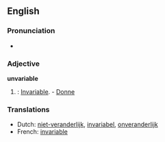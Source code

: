 ==English==

===Pronunciation===
*{{audio|en-us-unvariable.ogg|Audio (US)}}


===Adjective===
'''unvariable'''

# {{obsolete}}: [[Invariable]]. - [[Donne]]

===Translations===
*Dutch: [[niet-veranderlijk]], [[invariabel]], [[onveranderlijk]]
*French: [[invariable]]